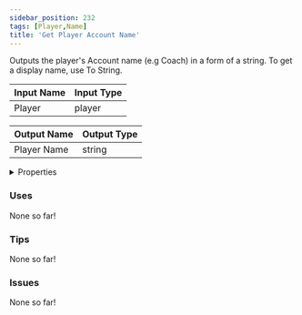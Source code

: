 ```yaml
---
sidebar_position: 232
tags: [Player,Name]
title: 'Get Player Account Name'
---
```


Outputs the player's Account name (e.g Coach) in a form of a string. To get a display name, use To String.




<EsbSvg />

| Input Name | Input Type |
|-----------|-----------|
| Player | player |

| Output Name | Output Type |
|-----------|-----------|
| Player Name | string |


<details>
  <summary>Properties</summary>
  <div>
    <div>
    <table>
      <thead>
        <tr>
          <th>Is beta required?</th>
          <th>❌</th>
        </tr>
        <tr>
          <th>Is this chip a trolling risk?</th>
          <th>❌</th>
        </tr>
        <tr>
          <th>Is this chip a role assignment risk?</th>
          <th>❌</th>
        </tr>
        <tr>
          <th>Chip UUID</th>
          <th>6141ff64-412b-452f-beb0-f338eb6abfb5</th>
        </tr>
      </thead>
    </table>
    </div>
  </div>
</details>

### Uses

None so far!

### Tips

None so far!

### Issues

None so far!